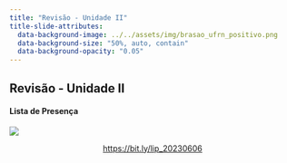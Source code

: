 ```yaml
---
title: "Revisão - Unidade II"
title-slide-attributes:
  data-background-image: ../../assets/img/brasao_ufrn_positivo.png
  data-background-size: "50%, auto, contain"
  data-background-opacity: "0.05"
---
```


## Revisão - Unidade II {.nostretch}
#### Lista de Presença

![](https://chart.apis.google.com/chart?cht=qr&chs=300x300&chld=L%7C1&chl=bit.ly%2Flip_20230606){fig-align="center"}

<a href="https://bit.ly/lip_20230606"><p style="text-align:center;">https://bit.ly/lip_20230606</p></a>